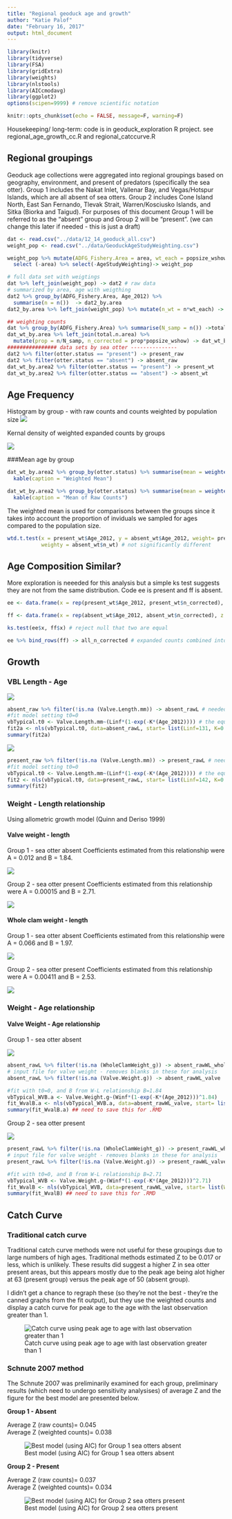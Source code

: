 ```yaml
---
title: "Regional geoduck age and growth"
author: "Katie Palof"
date: "February 16, 2017"
output: html_document
---
```

```r
library(knitr)
library(tidyverse)
library(FSA)
library(gridExtra)
library(weights)
library(nlstools)
library(AICcmodavg)
library(ggplot2)
options(scipen=9999) # remove scientific notation

knitr::opts_chunk$set(echo = FALSE, message=F, warning=F)
```
Housekeeping/ long-term: code is in geoduck_exploration R project. see regional_age_growth_cc.R and regional_catccurve.R

## Regional groupings
Geoduck age collections were aggregated into regional groupings based on geography, environment, and present of predators (specifically the sea otter).  Group 1 includes the Nakat Inlet, Vallenar Bay, and Vegas/Hotspur Islands, which are all absent of sea otters.  Group 2 includes Cone Island North, East San Fernando, Tlevak Strait, Warren/Kosciusko Islands, and Sitka (Biorka and Taigud).  For purposes of this document Group 1 will be referred to as the "absent" group and Group 2 will be "present".  (we can change this later if needed - this is just a draft)

```r
dat <- read.csv("../data/12_14_geoduck_all.csv")
weight_pop <- read.csv("../data/GeoduckAgeStudyWeighting.csv")

weight_pop %>% mutate(ADFG_Fishery.Area = area, wt_each = popsize_wshow/(sum(popsize_wshow))) %>% 
  select (-area) %>% select(-AgeStudyWeighting)-> weight_pop

# full data set with weigtings
dat %>% left_join(weight_pop) -> dat2 # raw data
# summarized by area, age with weigthing
dat2 %>% group_by(ADFG_Fishery.Area, Age_2012) %>% 
  summarise(n = n())  -> dat2_by.area
dat2_by.area %>% left_join(weight_pop) %>% mutate(n_wt = n*wt_each) -> dat_wt_by.area # counts by age/area with weighting

## weighting counts 
dat %>% group_by(ADFG_Fishery.Area) %>% summarise(N_samp = n()) ->total.n.area  # number sampled in each area
dat_wt_by.area %>% left_join(total.n.area) %>% 
  mutate(prop = n/N_samp, n_corrected = prop*popsize_wshow) -> dat_wt_by.area2
################ data sets by sea otter ---------------
dat2 %>% filter(otter.status == "present") -> present_raw
dat2 %>% filter(otter.status == "absent") -> absent_raw
dat_wt_by.area2 %>% filter(otter.status == "present") -> present_wt
dat_wt_by.area2 %>% filter(otter.status == "absent") -> absent_wt
```  

## Age Frequency
Histogram by group - with raw counts and counts weighted by population size
![](../figures/histogram_count_both.png)

Kernal density of weighted expanded counts by groups

![](../figures/hist_density_corrected.png)

###Mean age by group 
```r
dat_wt_by.area2 %>% group_by(otter.status) %>% summarise(mean = weighted.mean(Age_2012, n_wt)) %>% 
  kable(caption = "Weighted Mean")

dat_wt_by.area2 %>% group_by(otter.status) %>% summarise(mean = weighted.mean(Age_2012, n)) %>% 
  kable(caption = "Mean of Raw Counts")
```

The weighted mean is used for comparisons between the groups since it takes into account the proportion of inviduals we sampled for ages compared to the population size.  
```r
wtd.t.test(x = present_wt$Age_2012, y = absent_wt$Age_2012, weight= present_wt$n_wt, 
           weighty = absent_wt$n_wt) # not significantly different
```

## Age Composition Similar?
More exploration is neeeded for this analysis but a simple ks test suggests they are not from the same distribution. Code ee is present and ff is absent.

```r
ee <- data.frame(x = rep(present_wt$Age_2012, present_wt$n_corrected), z = rep(present_wt$otter.status, present_wt$n_corrected))

ff <- data.frame(x = rep(absent_wt$Age_2012, absent_wt$n_corrected), z = rep(absent_wt$otter.status, absent_wt$n_corrected))

ks.test(ee$x, ff$x) # reject null that two are equal

ee %>% bind_rows(ff) -> all_n_corrected # expanded counts combined into one data set. x is ages and z is otter.status
```

## Growth
### VBL Length - Age
![](../figures/absent_VBL1.png)

```r
absent_raw %>% filter(!is.na (Valve.Length.mm)) -> absent_rawL # needed to remove rows without length measurements
#fit model setting t0=0 
vbTypical.t0 <- Valve.Length.mm~(Linf*(1-exp(-K*(Age_2012)))) # the equation to fit
fit2a <- nls(vbTypical.t0, data=absent_rawL, start= list(Linf=131, K=0.44))
summary(fit2a)

```


![](../figures/present_VBL1.png)

```r
present_raw %>% filter(!is.na (Valve.Length.mm)) -> present_rawL # needed to remove rows without length measurements
#fit model setting t0=0 
vbTypical.t0 <- Valve.Length.mm~(Linf*(1-exp(-K*(Age_2012)))) # the equation to fit
fit2 <- nls(vbTypical.t0, data=present_rawL, start= list(Linf=142, K=0.58))
summary(fit2)

```



### Weight - Length relationship
Using allometric growth model (Quinn and Deriso 1999)

#### Valve weight - length 
Group 1 - sea otter absent
Coefficients estimated from this relationship were A = 0.012 and B = 1.84.


![](../figures/absent_valveweight_length.png)


Group 2 - sea otter present
Coefficients estimated from this relationship were A = 0.00015 and B = 2.71.


![](../figures/present_valveweight_length.png)

#### Whole clam weight - length 
Group 1 - sea otter absent 
Coefficients estimated from this relationship were A = 0.066 and B = 1.97.

![](../figures/absent_wholeclamweight_length.png)


Group 2 - sea otter present
Coefficients estimated from this relationship were A = 0.00411 and B = 2.53.

![](../figures/present_wholeclamweight_length.png)


### Weight - Age relationship

#### Valve Weight - Age relationship 
Group 1 - sea otter absent

![](../figures/absent_valveWlength.png)


```r
absent_rawL %>% filter(!is.na (WholeClamWeight_g)) -> absent_rawWL_whole
# input file for valve weight - removes blanks in these for analysis 
absent_rawL %>% filter(!is.na (Valve.Weight.g)) -> absent_rawWL_valve

#fit with t0=0, and B from W-L relationship B=1.84
vbTypical_WVB.a <- Valve.Weight.g~(Winf*(1-exp(-K*(Age_2012)))^1.84)
fit_WvalB.a <- nls(vbTypical_WVB.a, data=absent_rawWL_valve, start= list(Winf=150, K=0.05))
summary(fit_WvalB.a) ## need to save this for .RMD

```

Group 2 - sea otter present

![](../figures/present_valveWlength.png)


```r
present_rawL %>% filter(!is.na (WholeClamWeight_g)) -> present_rawWL_whole
# input file for valve weight - removes blanks in these for analysis 
present_rawL %>% filter(!is.na (Valve.Weight.g)) -> present_rawWL_valve

#fit with t0=0, and B from W-L relationship B=2.71
vbTypical_WVB <- Valve.Weight.g~(Winf*(1-exp(-K*(Age_2012)))^2.71)
fit_WvalB <- nls(vbTypical_WVB, data=present_rawWL_valve, start= list(Winf=150, K=0.05))
summary(fit_WvalB) ## need to save this for .RMD

```

## Catch Curve
### Traditional catch curve
Traditional catch curve methods were not useful for these groupings due to large numbers of high ages.  Traditional methods estimated Z to be 0.017 or less, which is unlikely.  These results did suggest a higher Z in sea otter present areas, but this appears mostly due to the peak age being alot higher at 63 (present group) versus the peak age of 50 (absent group).

I didn't get a chance to regraph these (so they're not the best - they're the canned graphs from the fit output), but they use the weighted counts and display a catch curve for peak age to the age with the last observation greater than 1. 

![Catch curve using peak age to age with last observation greater than 1](../figures/traditional_catch_curve_weighted.png)


### Schnute 2007 method
The Schnute 2007 was preliminarily examined for each group, preliminary results (which need to undergo sensitivity analysises) of average Z and the figure for the best model are presented below.  

**Group 1 - Absent**

Average Z (raw counts)= 0.045               
Average Z (weighted counts)= 0.038

![Best model (using AIC) for Group 1 sea otters absent](../figures/absent_attemp2_weighted.png)


**Group 2 - Present**

Average Z (raw counts)= 0.037               
Average Z (weighted counts)= 0.034

![Best model (using AIC) for Group 2 sea otters present](../figures/present_attemp2_weighted.png)


